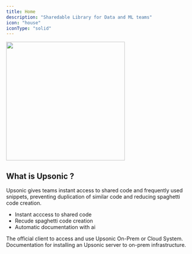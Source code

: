 ```yaml
---
title: Home
description: "Sharedable Library for Data and ML teams"
icon: "house"
iconType: "solid"
---
```



<img height="320" src="/images/hero-dark.svg"/>


## What is Upsonic ?
Upsonic gives teams instant access to shared code and frequently used snippets, preventing duplication of similar code and reducing spaghetti code creation.


- Instant acccess to shared code
- Recude spaghetti code creation
- Automatic documentation with ai


<CardGroup cols={2}>
  <Card title="Client" icon="laptop" href="/client/welcome">
    The official client to access and use Upsonic On-Prem or Cloud System.
  </Card>
  <Card title="On-Prem" icon="server" href="/on-prem/welcome">
    Documentation for installing an Upsonic server to on-prem infrastructure.
  </Card>
</CardGroup>
